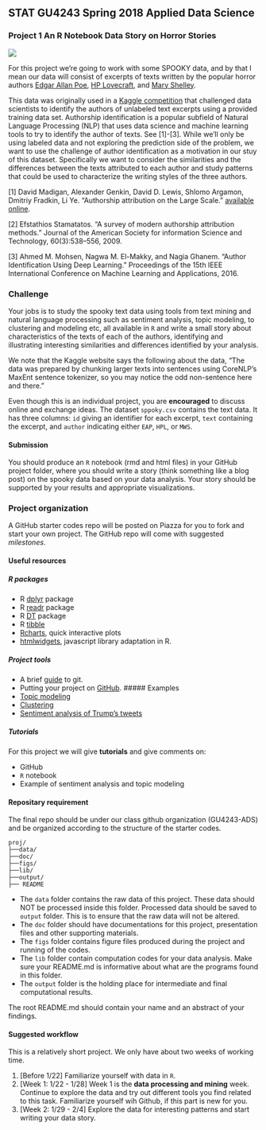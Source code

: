 ## STAT GU4243 Spring 2018 Applied Data Science
### Project 1 An R Notebook Data Story on Horror Stories

![](../figs/raven.jpeg)

For this project we're going to work with some SPOOKY data, and by that I mean our data will consist of excerpts of texts written by the popular horror authors [Edgar Allan Poe](https://en.wikipedia.org/wiki/Edgar_Allan_Poe), [HP Lovecraft](https://en.wikipedia.org/wiki/H._P._Lovecraft), and [Mary Shelley](https://en.wikipedia.org/wiki/Mary_Shelley).

This data was originally used in a [Kaggle competition](https://www.kaggle.com/c/spooky-author-identification) that challenged data scientists to identify the authors of unlabeled text excerpts using a provided training data set.  Authorship identification is a popular subfield of Natural Language Processing (NLP) that uses data science and machine learning tools to try to identify the author of texts. See [1]-[3].  While we'll only be using labeled data and not exploring the prediction side of the problem, we want to use the challenge of author identification as a motivation in our stuy of this dataset.  Specifically we want to consider the similarities and the differences between the texts attributed to each author and study patterns that could be used to characterize the writing styles of the three authors.

[1] David Madigan, Alexander Genkin, David D. Lewis, Shlomo Argamon, Dmitriy Fradkin, Li Ye. "Authorship attribution on the Large Scale." [available online](http://dimacs.rutgers.edu/Research/MMS/PAPERS/authorid-csna05.pdf).

[2] Efstathios Stamatatos. "A survey of modern authorship attribution methods." Journal of the American Society for information Science and Technology, 60(3):538–556, 2009.

[3] Ahmed M. Mohsen, Nagwa M. El-Makky, and Nagia Ghanem. "Author Identification Using Deep Learning." Proceedings of the 15th IEEE International Conference on Machine Learning and Applications, 2016.

### Challenge 

Your jobs is to study the spooky text data using tools from text mining and natural language processing such as sentiment analysis, topic modeling, to clustering and modeling etc, all available in `R` and write a small story about characteristics of the texts of each of the authors, identifying and illustrating interesting similarities and differences identified by your analysis. 

We note that the Kaggle website says the following about the data, "The data was prepared by chunking larger texts into sentences using CoreNLP's MaxEnt sentence tokenizer, so you may notice the odd non-sentence here and there."

Even though this is an individual project, you are **encouraged** to discuss online and exchange ideas. 
The dataset `sppoky.csv`  contains the text data.  It has three columns: `id` giving an identifier for each excerpt, `text` containing the excerpt, and `author` indicating either `EAP`, `HPL`, or `MWS`. 

#### Submission
You should produce an `R` notebook (rmd and html files) in your GitHub project folder, where you should write a story (think something like a blog post) on the spooky data based on your data analysis. Your story should be supported by your results and appropriate visualizations. 

### Project organization

A GitHub starter codes repo will be posted on Piazza for you to fork and start your own project. The GitHub repo will come with suggested *milestones*. 

#### Useful resources

##### R packages
* R [dplyr](https://cran.r-project.org/web/packages/dplyr/vignettes/dplyr.html) package
* R [readr](https://github.com/hadley/readr) package
* R [DT](http://www.htmlwidgets.org/showcase_datatables.html) package
* R [tibble](https://cran.r-project.org/web/packages/tibble/vignettes/tibble.html)
* [Rcharts](http://rcharts.io/gallery/), quick interactive plots
* [htmlwidgets](http://www.htmlwidgets.org/), javascript library adaptation in R. 

##### Project tools
* A brief [guide](http://rogerdudler.github.io/git-guide/) to git.
* Putting your project on [GitHub](https://guides.github.com/introduction/getting-your-project-on-github/).
##### Examples
+ [Topic modeling](https://cran.r-project.org/web/packages/topicmodels/vignettes/topicmodels.pdf)
+ [Clustering](http://www.statmethods.net/advstats/cluster.html)
+ [Sentiment analysis of Trump's tweets](https://www.r-bloggers.com/sentiment-analysis-on-donald-trump-using-r-and-tableau/)

##### Tutorials

For this project we will give **tutorials** and give comments on:


- GitHub
- `R` notebook
- Example of sentiment analysis and topic modeling

#### Repositary requirement

The final repo should be under our class github organization (GU4243-ADS) and be organized according to the structure of the starter codes. 

```
proj/
├──data/
├──doc/
├──figs/
├──lib/
├──output/
├── README
```
- The `data` folder contains the raw data of this project. These data should NOT be processed inside this folder. Processed data should be saved to `output` folder. This is to ensure that the raw data will not be altered. 
- The `doc` folder should have documentations for this project, presentation files and other supporting materials. 
- The `figs` folder contains figure files produced during the project and running of the codes. 
- The `lib` folder contain computation codes for your data analysis. Make sure your README.md is informative about what are the programs found in this folder. 
- The `output` folder is the holding place for intermediate and final computational results.

The root README.md should contain your name and an abstract of your findings. 

#### Suggested workflow
This is a relatively short project. We only have about two weeks of working time. 

1. [Before 1/22] Familiarize yourself with data in `R`.
1. [Week 1: 1/22 - 1/28] Week 1 is the **data processing and mining** week. Continue to explore the data and try out different tools you find related to this task.  Familiarize yourself wih Github, if this part is new for you.
4. [Week 2: 1/29 - 2/4] Explore the data for interesting patterns and start writing your data story. 

